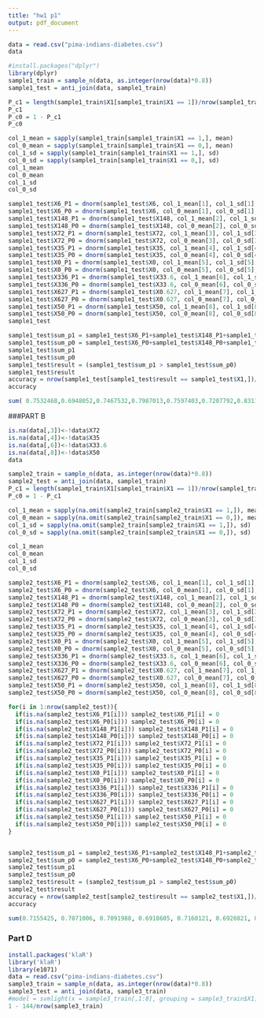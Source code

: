```yaml
---
title: "hw1 p1"
output: pdf_document
---
```


```r
data = read.csv("pima-indians-diabetes.csv")
data
```

```r
#install.packages("dplyr")
library(dplyr)
sample1_train = sample_n(data, as.integer(nrow(data)*0.8))
sample1_test = anti_join(data, sample1_train)
```

```r
P_c1 = length(sample1_train$X1[sample1_train$X1 == 1])/nrow(sample1_train)
P_c1
P_c0 = 1 - P_c1
P_c0
```

```r
col_1_mean = sapply(sample1_train[sample1_train$X1 == 1,], mean)
col_0_mean = sapply(sample1_train[sample1_train$X1 == 0,], mean)
col_1_sd = sapply(sample1_train[sample1_train$X1 == 1,], sd)
col_0_sd = sapply(sample1_train[sample1_train$X1 == 0,], sd)
col_1_mean
col_0_mean
col_1_sd
col_0_sd
```

```r
sample1_test$X6_P1 = dnorm(sample1_test$X6, col_1_mean[1], col_1_sd[1], log = TRUE)
sample1_test$X6_P0 = dnorm(sample1_test$X6, col_0_mean[1], col_0_sd[1], log = TRUE)
sample1_test$X148_P1 = dnorm(sample1_test$X148, col_1_mean[2], col_1_sd[2], log = TRUE)
sample1_test$X148_P0 = dnorm(sample1_test$X148, col_0_mean[2], col_0_sd[2], log = TRUE)
sample1_test$X72_P1 = dnorm(sample1_test$X72, col_1_mean[3], col_1_sd[3], log = TRUE)
sample1_test$X72_P0 = dnorm(sample1_test$X72, col_0_mean[3], col_0_sd[3], log = TRUE)
sample1_test$X35_P1 = dnorm(sample1_test$X35, col_1_mean[4], col_1_sd[4], log = TRUE)
sample1_test$X35_P0 = dnorm(sample1_test$X35, col_0_mean[4], col_0_sd[4], log = TRUE)
sample1_test$X0_P1 = dnorm(sample1_test$X0, col_1_mean[5], col_1_sd[5], log = TRUE)
sample1_test$X0_P0 = dnorm(sample1_test$X0, col_0_mean[5], col_0_sd[5], log = TRUE)
sample1_test$X336_P1 = dnorm(sample1_test$X33.6, col_1_mean[6], col_1_sd[6], log = TRUE)
sample1_test$X336_P0 = dnorm(sample1_test$X33.6, col_0_mean[6], col_0_sd[6], log = TRUE)
sample1_test$X627_P1 = dnorm(sample1_test$X0.627, col_1_mean[7], col_1_sd[7], log = TRUE)
sample1_test$X627_P0 = dnorm(sample1_test$X0.627, col_0_mean[7], col_0_sd[7], log = TRUE)
sample1_test$X50_P1 = dnorm(sample1_test$X50, col_1_mean[8], col_1_sd[8], log = TRUE)
sample1_test$X50_P0 = dnorm(sample1_test$X50, col_0_mean[8], col_0_sd[8], log = TRUE)
sample1_test
```

```r
sample1_test$sum_p1 = sample1_test$X6_P1+sample1_test$X148_P1+sample1_test$X72_P1+sample1_test$X35_P1+sample1_test$X0_P1+sample1_test$X336_P1+sample1_test$X627_P1+sample1_test$X50_P1 + log(P_c1)
sample1_test$sum_p0 = sample1_test$X6_P0+sample1_test$X148_P0+sample1_test$X72_P0+sample1_test$X35_P0+sample1_test$X0_P0+sample1_test$X336_P0+sample1_test$X627_P0+sample1_test$X50_P0 + log(P_c0)
sample1_test$sum_p1 
sample1_test$sum_p0
sample1_test$result = (sample1_test$sum_p1 > sample1_test$sum_p0)
sample1_test$result
accuracy = nrow(sample1_test[sample1_test$result == sample1_test$X1,])/nrow(sample1_test)
accuracy
```

```R
sum( 0.7532468,0.6948052,0.7467532,0.7987013,0.7597403,0.7207792,0.8311688,0.6948052,0.8376623, 0.7012987)/10
```




###PART B
```r
is.na(data[,3])<-!data$X72
is.na(data[,4])<-!data$X35
is.na(data[,6])<-!data$X33.6
is.na(data[,8])<-!data$X50
data
```

```r
sample2_train = sample_n(data, as.integer(nrow(data)*0.8))
sample2_test = anti_join(data, sample1_train)
P_c1 = length(sample1_train$X1[sample1_train$X1 == 1])/nrow(sample1_train)
P_c0 = 1 - P_c1

col_1_mean = sapply(na.omit(sample2_train[sample2_train$X1 == 1,]), mean)
col_0_mean = sapply(na.omit(sample2_train[sample2_train$X1 == 0,]), mean)
col_1_sd = sapply(na.omit(sample2_train[sample2_train$X1 == 1,]), sd)
col_0_sd = sapply(na.omit(sample2_train[sample2_train$X1 == 0,]), sd)

col_1_mean
col_0_mean
col_1_sd
col_0_sd

sample2_test$X6_P1 = dnorm(sample2_test$X6, col_1_mean[1], col_1_sd[1], log = TRUE)
sample2_test$X6_P0 = dnorm(sample2_test$X6, col_0_mean[1], col_0_sd[1], log = TRUE)
sample2_test$X148_P1 = dnorm(sample2_test$X148, col_1_mean[2], col_1_sd[2], log = TRUE)
sample2_test$X148_P0 = dnorm(sample2_test$X148, col_0_mean[2], col_0_sd[2], log = TRUE)
sample2_test$X72_P1 = dnorm(sample2_test$X72, col_1_mean[3], col_1_sd[3], log = TRUE)
sample2_test$X72_P0 = dnorm(sample2_test$X72, col_0_mean[3], col_0_sd[3], log = TRUE)
sample2_test$X35_P1 = dnorm(sample2_test$X35, col_1_mean[4], col_1_sd[4], log = TRUE)
sample2_test$X35_P0 = dnorm(sample2_test$X35, col_0_mean[4], col_0_sd[4], log = TRUE)
sample2_test$X0_P1 = dnorm(sample2_test$X0, col_1_mean[5], col_1_sd[5], log = TRUE)
sample2_test$X0_P0 = dnorm(sample2_test$X0, col_0_mean[5], col_0_sd[5], log = TRUE)
sample2_test$X336_P1 = dnorm(sample2_test$X33.6, col_1_mean[6], col_1_sd[6], log = TRUE)
sample2_test$X336_P0 = dnorm(sample2_test$X33.6, col_0_mean[6], col_0_sd[6], log = TRUE)
sample2_test$X627_P1 = dnorm(sample2_test$X0.627, col_1_mean[7], col_1_sd[7], log = TRUE)
sample2_test$X627_P0 = dnorm(sample2_test$X0.627, col_0_mean[7], col_0_sd[7], log = TRUE)
sample2_test$X50_P1 = dnorm(sample2_test$X50, col_1_mean[8], col_1_sd[8], log = TRUE)
sample2_test$X50_P0 = dnorm(sample2_test$X50, col_0_mean[8], col_0_sd[8], log = TRUE)

for(i in 1:nrow(sample2_test)){
  if(is.na(sample2_test$X6_P1[i])) sample2_test$X6_P1[i] = 0
  if(is.na(sample2_test$X6_P0[i])) sample2_test$X6_P0[i] = 0
  if(is.na(sample2_test$X148_P1[i])) sample2_test$X148_P1[i] = 0
  if(is.na(sample2_test$X148_P0[i])) sample2_test$X148_P0[i] = 0
  if(is.na(sample2_test$X72_P1[i])) sample2_test$X72_P1[i] = 0
  if(is.na(sample2_test$X72_P0[i])) sample2_test$X72_P0[i] = 0
  if(is.na(sample2_test$X35_P1[i])) sample2_test$X35_P1[i] = 0
  if(is.na(sample2_test$X35_P0[i])) sample2_test$X35_P0[i] = 0
  if(is.na(sample2_test$X0_P1[i])) sample2_test$X0_P1[i] = 0
  if(is.na(sample2_test$X0_P0[i])) sample2_test$X0_P0[i] = 0
  if(is.na(sample2_test$X336_P1[i])) sample2_test$X336_P1[i] = 0
  if(is.na(sample2_test$X336_P0[i])) sample2_test$X336_P0[i] = 0
  if(is.na(sample2_test$X627_P1[i])) sample2_test$X627_P1[i] = 0
  if(is.na(sample2_test$X627_P0[i])) sample2_test$X627_P0[i] = 0
  if(is.na(sample2_test$X50_P1[i])) sample2_test$X50_P1[i] = 0
  if(is.na(sample2_test$X50_P0[i])) sample2_test$X50_P0[i] = 0
}


sample2_test$sum_p1 = sample2_test$X6_P1+sample2_test$X148_P1+sample2_test$X72_P1+sample2_test$X35_P1+sample2_test$X0_P1+sample2_test$X336_P1+sample2_test$X627_P1+sample2_test$X50_P1 + log(P_c1)
sample2_test$sum_p0 = sample2_test$X6_P0+sample2_test$X148_P0+sample2_test$X72_P0+sample2_test$X35_P0+sample2_test$X0_P0+sample2_test$X336_P0+sample2_test$X627_P0+sample2_test$X50_P0 + log(P_c0)
sample2_test$sum_p1 
sample2_test$sum_p0
sample2_test$result = (sample2_test$sum_p1 > sample2_test$sum_p0)
sample2_test$result
accuracy = nrow(sample2_test[sample2_test$result == sample2_test$X1,])/nrow(sample2_test)
accuracy
```
```R
sum(0.7155425, 0.7071006, 0.7091988, 0.6918605, 0.7160121, 0.6920821, 0.7337662, 0.6978852, 0.6966967, 0.6929825) / 10
```

### Part D
```R
install.packages('klaR')
library('klaR')
library(e1071)
data = read.csv("pima-indians-diabetes.csv")
sample3_train = sample_n(data, as.integer(nrow(data)*0.8))
sample3_test = anti_join(data, sample3_train)
#model = svmlight(x = sample3_train[,1:8], grouping = sample3_train$X1)
1 - 144/nrow(sample3_train)
```
